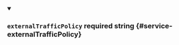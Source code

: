 
<details className="config-field" data-expandable="false" open>
<summary>

### `externalTrafficPolicy` <span className="config-field-required" data-required="false">required</span> <span className="config-field-type">string</span> <span className="config-field-default"></span> <span className="config-field-enum"></span> {#service-externalTrafficPolicy}



</summary>



</details>
